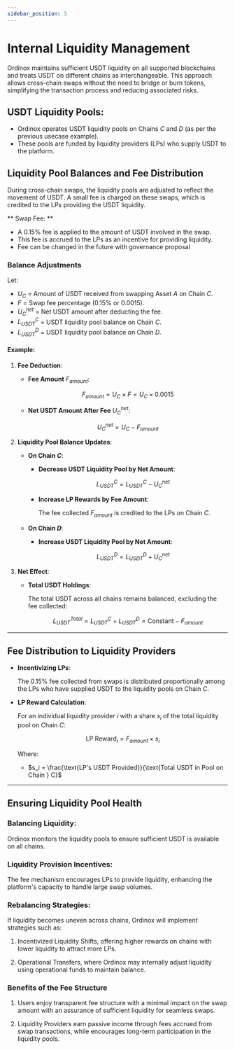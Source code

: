```yaml
---
sidebar_position: 3
---
```


# Internal Liquidity Management

Ordinox maintains sufficient USDT liquidity on all supported blockchains and treats USDT on different chains as interchangeable. This approach allows cross-chain swaps without the need to bridge or burn tokens, simplifying the transaction process and reducing associated risks.

## USDT Liquidity Pools:
- Ordinox operates USDT liquidity pools on Chains $C$ and $D$ (as per the previous usecase example).
- These pools are funded by liquidity providers (LPs) who supply USDT to the platform.

## Liquidity Pool Balances and Fee Distribution
During cross-chain swaps, the liquidity pools are adjusted to reflect the movement of USDT. A small fee is charged on these swaps, which is credited to the LPs providing the USDT liquidity.

** Swap Fee: **
- A 0.15% fee is applied to the amount of USDT involved in the swap.
- This fee is accrued to the LPs as an incentive for providing liquidity.
- Fee can be changed in the future with governance proposal

### Balance Adjustments

Let:

- $U_C$ = Amount of USDT received from swapping Asset $A$ on Chain $C$.
- $F$ = Swap fee percentage (0.15% or 0.0015).
- $U_C^{net}$ = Net USDT amount after deducting the fee.
- $L^C_{USDT}$ = USDT liquidity pool balance on Chain $C$.
- $L^D_{USDT}$ = USDT liquidity pool balance on Chain $D$.

#### Example:

1. **Fee Deduction**:

   - **Fee Amount** $F_{amount}$:

     $$
     F_{amount} = U_C \times F = U_C \times 0.0015
     $$

   - **Net USDT Amount After Fee** $U_C^{net}$:

     $$
     U_C^{net} = U_C - F_{amount}
     $$

2. **Liquidity Pool Balance Updates**:

   - **On Chain $C$**:
     - **Decrease USDT Liquidity Pool by Net Amount**:

       $$
       L^C_{USDT} = L^C_{USDT} - U_C^{net}
       $$

     - **Increase LP Rewards by Fee Amount**:

       The fee collected $F_{amount}$ is credited to the LPs on Chain $C$.

   - **On Chain $D$**:
     - **Increase USDT Liquidity Pool by Net Amount**:

       $$
       L^D_{USDT} = L^D_{USDT} + U_C^{net}
       $$

3. **Net Effect**:

   - **Total USDT Holdings**:

     The total USDT across all chains remains balanced, excluding the fee collected:

     $$
     L^{Total}_{USDT} = L^C_{USDT} + L^D_{USDT} = \text{Constant} - F_{amount}
     $$

---

## Fee Distribution to Liquidity Providers

- **Incentivizing LPs**:

  The 0.15% fee collected from swaps is distributed proportionally among the LPs who have supplied USDT to the liquidity pools on Chain $C$.

- **LP Reward Calculation**:

  For an individual liquidity provider $i$ with a share $s_i$ of the total liquidity pool on Chain $C$:

  $$
  \text{LP Reward}_i = F_{amount} \times s_i
  $$

  Where:

  - $s_i = \frac{\text{LP's USDT Provided}}{\text{Total USDT in Pool on Chain } C}$

---

## Ensuring Liquidity Pool Health

### Balancing Liquidity:

Ordinox monitors the liquidity pools to ensure sufficient USDT is available on all chains.

### Liquidity Provision Incentives:

The fee mechanism encourages LPs to provide liquidity, enhancing the platform's capacity to handle large swap volumes.

### Rebalancing Strategies:

If liquidity becomes uneven across chains, Ordinox will implement strategies such as:

1. Incentivized Liquidity Shifts, offering higher rewards on chains with lower liquidity to attract more LPs.

2. Operational Transfers, where Ordinox may internally adjust liquidity using operational funds to maintain balance.

### Benefits of the Fee Structure

1. Users enjoy transparent fee structure with a minimal impact on the swap amount with an assurance of sufficient liquidity for seamless swaps.

2. Liquidity Providers earn passive income through fees accrued from swap transactions, while encourages long-term participation in the liquidity pools.
